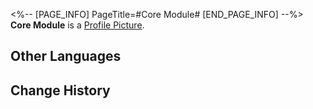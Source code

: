 <%-- [PAGE_INFO]
PageTitle=#Core Module#
[END_PAGE_INFO] --%>
{{Item Infobox
|id          = 140017
|image       = Item Core Module.png
|type        = Mission Item
|invCategory = Missions
|rarity      = 3
|effect      = 
|description = Defective parts collected from a malfunctioning robot.
}}
{{Description|''"You get what you pay for. Obviously, this is worthless."''}}
'''Core Module''' is a [[Profile Picture]].

==Other Languages==
{{Other Languages
|en   = Core Module
|zhs  = 核心模组
|zht  = 核心模組
|ja   = コアモジュール
|ko   = 코어 모듈
|es   = Módulo central
|fr   = Module de noyau
|ru   = Основной модуль
|th   = โมดูลหลัก
|vi   = Hệ Thống Lõi
|de   = Kernmodul
|id   = Modul Inti
|pt   = Módulo Central
}}

==Change History==
{{Change History|1.0}}